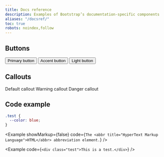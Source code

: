 ```yaml
---
title: Docs reference
description: Examples of Bootstrap’s documentation-specific components and styles.
aliases: "/docsref/"
toc: true
robots: noindex,follow
---
```


## Buttons

<button class="btn btn-bd-primary">Primary button</button>
<button class="btn btn-bd-accent">Accent button</button>
<button class="btn btn-bd-light">Light button</button>

## Callouts

<Callout>
  Default callout
</Callout>

<Callout type="warning">
  Warning callout
</Callout>

<Callout type="danger">
  Danger callout
</Callout>

## Code example

```scss
.test {
  --color: blue;
}
```

<Example showMarkup={false} code={`The <abbr title="HyperText Markup Language">HTML</abbr> abbreviation element.`} />

<Example code={`<div class="test">This is a test.</div>`} />

<ScssDocs name="variable-gradient" file="scss/_variables.scss" />

<JsDocs name="live-toast" file="site/src/assets/partials/snippets.js" />
